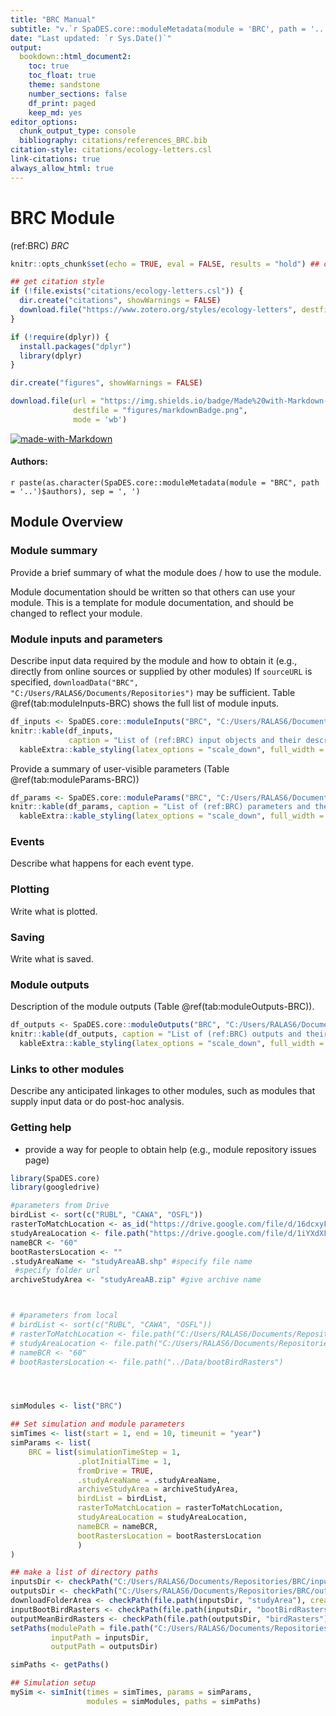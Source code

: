 ```yaml
---
title: "BRC Manual"
subtitle: "v.`r SpaDES.core::moduleMetadata(module = 'BRC', path = '..')$version`"
date: "Last updated: `r Sys.Date()`"
output:
  bookdown::html_document2:
    toc: true
    toc_float: true
    theme: sandstone
    number_sections: false
    df_print: paged
    keep_md: yes
editor_options:
  chunk_output_type: console
  bibliography: citations/references_BRC.bib
citation-style: citations/ecology-letters.csl
link-citations: true
always_allow_html: true
---
```


# BRC Module

<!-- the following are text references used in captions for LaTeX compatibility -->
(ref:BRC) *BRC*

```r
knitr::opts_chunk$set(echo = TRUE, eval = FALSE, results = "hold") ## change to eval = TRUE if all chunks are to be evaluated

## get citation style
if (!file.exists("citations/ecology-letters.csl")) {
  dir.create("citations", showWarnings = FALSE)
  download.file("https://www.zotero.org/styles/ecology-letters", destfile = "citations/ecology-letters.csl")
}

if (!require(dplyr)) {
  install.packages("dplyr")
  library(dplyr)
}

dir.create("figures", showWarnings = FALSE)

download.file(url = "https://img.shields.io/badge/Made%20with-Markdown-1f425f.png",
              destfile = "figures/markdownBadge.png",
              mode = 'wb')
```

[![made-with-Markdown](figures/markdownBadge.png)](https://commonmark.org)

<!-- if knitting to pdf remember to add the pandoc_args: ["--extract-media", "."] option to yml in order to get the badge images -->

#### Authors:

`r paste(as.character(SpaDES.core::moduleMetadata(module = "BRC", path = '..')$authors), sep = ', ')`
<!-- ideally separate authors with new lines, '\n' not working -->

## Module Overview

### Module summary

Provide a brief summary of what the module does / how to use the module.

Module documentation should be written so that others can use your module.
This is a template for module documentation, and should be changed to reflect your module.

### Module inputs and parameters

Describe input data required by the module and how to obtain it (e.g., directly from online sources or supplied by other modules)
If `sourceURL` is specified, `downloadData("BRC", "C:/Users/RALAS6/Documents/Repositories")` may be sufficient.
Table \@ref(tab:moduleInputs-BRC) shows the full list of module inputs.

```r
df_inputs <- SpaDES.core::moduleInputs("BRC", "C:/Users/RALAS6/Documents/Repositories")
knitr::kable(df_inputs,
             caption = "List of (ref:BRC) input objects and their description.") %>%
  kableExtra::kable_styling(latex_options = "scale_down", full_width = TRUE)


```

Provide a summary of user-visible parameters (Table \@ref(tab:moduleParams-BRC))


```r
df_params <- SpaDES.core::moduleParams("BRC", "C:/Users/RALAS6/Documents/Repositories")
knitr::kable(df_params, caption = "List of (ref:BRC) parameters and their description.") %>%
  kableExtra::kable_styling(latex_options = "scale_down", full_width = TRUE)
```

### Events

Describe what happens for each event type.

### Plotting

Write what is plotted.

### Saving

Write what is saved.

### Module outputs

Description of the module outputs (Table \@ref(tab:moduleOutputs-BRC)).

```r
df_outputs <- SpaDES.core::moduleOutputs("BRC", "C:/Users/RALAS6/Documents/Repositories")
knitr::kable(df_outputs, caption = "List of (ref:BRC) outputs and their description.") %>%
  kableExtra::kable_styling(latex_options = "scale_down", full_width = TRUE)
```

### Links to other modules

Describe any anticipated linkages to other modules, such as modules that supply input data or do post-hoc analysis.

### Getting help

-   provide a way for people to obtain help (e.g., module repository issues page)

```r

library(SpaDES.core)
library(googledrive)

#parameters from Drive
birdList <- sort(c("RUBL", "CAWA", "OSFL"))
rasterToMatchLocation <- as_id("https://drive.google.com/file/d/16dcxyFJEfqAnhnR5n6723QSzN9uKxD0r/view?usp=share_link")
studyAreaLocation <- file.path("https://drive.google.com/file/d/1iYXdXFcZex304o5voX6igFm5EC0ck1Bp/view?usp=sharing")
nameBCR <- "60"
bootRastersLocation <- ""
.studyAreaName <- "studyAreaAB.shp" #specify file name
 #specify folder url
archiveStudyArea <- "studyAreaAB.zip" #give archive name



# #parameters from local
# birdList <- sort(c("RUBL", "CAWA", "OSFL"))
# rasterToMatchLocation <- file.path("C:/Users/RALAS6/Documents/Repositories/Data/LCCProducts/LCC05/LCC2005_V1_4a.tif")
# studyAreaLocation <- file.path("C:/Users/RALAS6/Documents/Repositories/Data/.shp")
# nameBCR <- "60"
# bootRastersLocation <- file.path("../Data/bootBirdRasters")




simModules <- list("BRC")

## Set simulation and module parameters
simTimes <- list(start = 1, end = 10, timeunit = "year")
simParams <- list(
    BRC = list(simulationTimeStep = 1, 
               .plotInitialTime = 1,
               fromDrive = TRUE,
               .studyAreaName = .studyAreaName,
               archiveStudyArea = archiveStudyArea,
               birdList = birdList,
               rasterToMatchLocation = rasterToMatchLocation,
               studyAreaLocation = studyAreaLocation,
               nameBCR = nameBCR,
               bootRastersLocation = bootRastersLocation
               )
)

## make a list of directory paths
inputsDir <- checkPath("C:/Users/RALAS6/Documents/Repositories/BRC/inputs", create = TRUE)
outputsDir <- checkPath("C:/Users/RALAS6/Documents/Repositories/BRC/outputs", create = TRUE)
downloadFolderArea <- checkPath(file.path(inputsDir, "studyArea"), create = TRUE)
inputBootBirdRasters <- checkPath(file.path(inputsDir, "bootBirdRasters"), create = TRUE)
outputMeanBirdRasters <- checkPath(file.path(outputsDir, "birdRasters"), create = TRUE)
setPaths(modulePath = file.path("C:/Users/RALAS6/Documents/Repositories/BRC/modules"),
         inputPath = inputsDir,
         outputPath = outputsDir)

simPaths <- getPaths()

## Simulation setup
mySim <- simInit(times = simTimes, params = simParams, 
                 modules = simModules, paths = simPaths)



```
